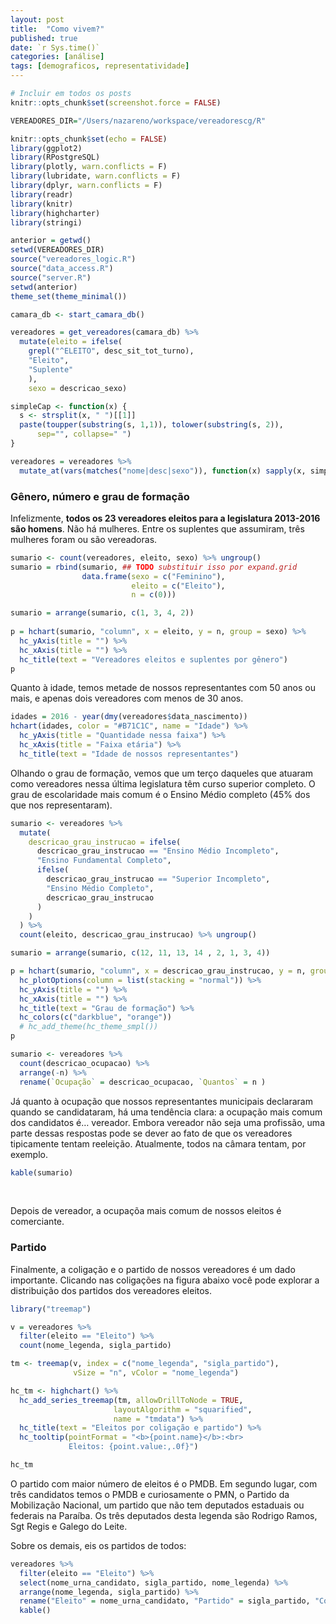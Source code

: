 ```yaml
---
layout: post
title:  "Como vivem?"
published: true
date: `r Sys.time()`
categories: [análise]
tags: [demograficos, representatividade]
---
```


```r
# Incluir em todos os posts
knitr::opts_chunk$set(screenshot.force = FALSE)
```


```r
VEREADORES_DIR="/Users/nazareno/workspace/vereadorescg/R"

knitr::opts_chunk$set(echo = FALSE) 
library(ggplot2)
library(RPostgreSQL)
library(plotly, warn.conflicts = F)
library(lubridate, warn.conflicts = F)
library(dplyr, warn.conflicts = F)
library(readr)
library(knitr)
library(highcharter)
library(stringi)

anterior = getwd()
setwd(VEREADORES_DIR)
source("vereadores_logic.R")
source("data_access.R")
source("server.R")
setwd(anterior) 
theme_set(theme_minimal())

camara_db <- start_camara_db()
```


```r
vereadores = get_vereadores(camara_db) %>%
  mutate(eleito = ifelse(
    grepl("^ELEITO", desc_sit_tot_turno),
    "Eleito",
    "Suplente"
    ),
    sexo = descricao_sexo) 

simpleCap <- function(x) {
  s <- strsplit(x, " ")[[1]]
  paste(toupper(substring(s, 1,1)), tolower(substring(s, 2)),
      sep="", collapse=" ")
}

vereadores = vereadores %>% 
  mutate_at(vars(matches("nome|desc|sexo")), function(x) sapply(x, simpleCap))
```

### Gênero, número e grau de formação

Infelizmente, **todos os 23 vereadores eleitos para a legislatura 2013-2016 são homens**. Não há mulheres. Entre os suplentes que assumiram, três mulheres foram ou são vereadoras. 

```r
sumario <- count(vereadores, eleito, sexo) %>% ungroup()
sumario = rbind(sumario, ## TODO substituir isso por expand.grid
                data.frame(sexo = c("Feminino"), 
                           eleito = c("Eleito"), 
                           n = c(0)))

sumario = arrange(sumario, c(1, 3, 4, 2)) 
  
p = hchart(sumario, "column", x = eleito, y = n, group = sexo) %>% 
  hc_yAxis(title = "") %>% 
  hc_xAxis(title = "") %>% 
  hc_title(text = "Vereadores eleitos e suplentes por gênero")
p
```

Quanto à idade, temos metade de nossos representantes com 50 anos ou mais, e apenas dois vereadores com menos de 30 anos.

```r
idades = 2016 - year(dmy(vereadores$data_nascimento))
hchart(idades, color = "#B71C1C", name = "Idade") %>% 
  hc_yAxis(title = "Quantidade nessa faixa") %>% 
  hc_xAxis(title = "Faixa etária") %>% 
  hc_title(text = "Idade de nossos representantes")
```



Olhando o grau de formação, vemos que um terço daqueles que atuaram como vereadores nessa última legislatura têm curso superior completo. O grau de escolaridade mais comum é o Ensino Médio completo (45% dos que nos representaram).

```r
sumario <- vereadores %>% 
  mutate(
    descricao_grau_instrucao = ifelse(
      descricao_grau_instrucao == "Ensino Médio Incompleto",
      "Ensino Fundamental Completo",
      ifelse(
        descricao_grau_instrucao == "Superior Incompleto",
        "Ensino Médio Completo",
        descricao_grau_instrucao
      )
    )
  ) %>% 
  count(eleito, descricao_grau_instrucao) %>% ungroup()

sumario = arrange(sumario, c(12, 11, 13, 14 , 2, 1, 3, 4))

p = hchart(sumario, "column", x = descricao_grau_instrucao, y = n, group = eleito) %>% 
  hc_plotOptions(column = list(stacking = "normal")) %>% 
  hc_yAxis(title = "") %>% 
  hc_xAxis(title = "") %>% 
  hc_title(text = "Grau de formação") %>% 
  hc_colors(c("darkblue", "orange"))
  # hc_add_theme(hc_theme_smpl())
p
```


```r
sumario <- vereadores %>% 
  count(descricao_ocupacao) %>% 
  arrange(-n) %>% 
  rename(`Ocupação` = descricao_ocupacao, `Quantos` = n )
```

Já quanto à ocupação que nossos representantes municipais declararam quando se candidataram, há uma tendência clara: a ocupação mais comum dos candidatos é... vereador. Embora vereador não seja uma profissão, uma parte dessas respostas pode se dever ao fato de que os vereadores tipicamente tentam reeleição. Atualmente, todos na câmara tentam, por exemplo. 

```r
kable(sumario) 
```

<br> 

Depois de vereador, a ocupaçõa mais comum de nossos eleitos é comerciante. 

### Partido

Finalmente, a coligação e o partido de nossos vereadores é um dado importante. Clicando nas coligações na figura abaixo você pode explorar a distribuição dos partidos dos vereadores eleitos. 

```r
library("treemap")

v = vereadores %>% 
  filter(eleito == "Eleito") %>% 
  count(nome_legenda, sigla_partido)

tm <- treemap(v, index = c("nome_legenda", "sigla_partido"),
              vSize = "n", vColor = "nome_legenda")
```


```r
hc_tm <- highchart() %>% 
  hc_add_series_treemap(tm, allowDrillToNode = TRUE,
                       layoutAlgorithm = "squarified",
                       name = "tmdata") %>% 
  hc_title(text = "Eleitos por coligação e partido") %>% 
  hc_tooltip(pointFormat = "<b>{point.name}</b>:<br>
             Eleitos: {point.value:,.0f}")

hc_tm
```

O partido com maior número de eleitos é o PMDB. Em segundo lugar, com três candidatos temos o PMDB e curiosamente o PMN, o Partido da Mobilização Nacional, um partido que não tem deputados estaduais ou federais na Paraíba. Os três deputados desta legenda são Rodrigo Ramos, Sgt Regis e Galego do Leite. 

Sobre os demais, eis os partidos de todos: 

```r
vereadores %>% 
  filter(eleito == "Eleito") %>% 
  select(nome_urna_candidato, sigla_partido, nome_legenda) %>% 
  arrange(nome_legenda, sigla_partido) %>%
  rename("Eleito" = nome_urna_candidato, "Partido" = sigla_partido, "Coligação" = nome_legenda) %>% 
  kable()
```

